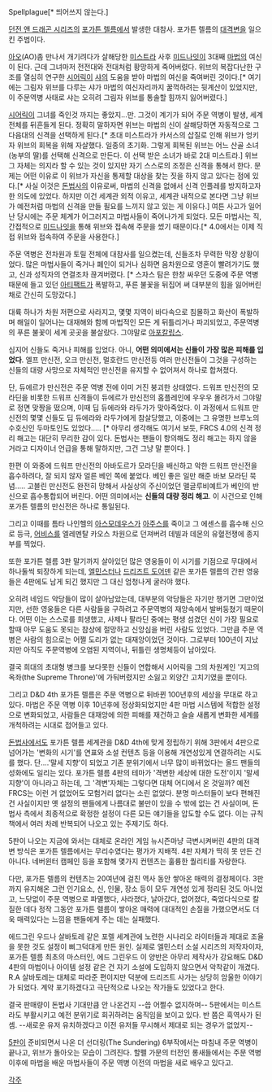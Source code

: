 Spellplague[* 띄어쓰지 않는다.]

[[던전 앤 드래곤 시리즈]]의 [[포가튼 렐름]]에서 발생한 대참사. 포가튼 렐름의 [[대격변]]을 일으킨 주범이다. 

[[아오]](AO)좀 만나서 개기려다가 살해당한 [[미스트라]] 사후 [[미드나잇]]이 3대째 [[마법]]의 여신이 된다. 근데 그녀마저 전전대와 전대처럼 황망하게 죽어버렸다. 위브의 복잡다난한 구조를 열심히 연구한 [[시어릭]]이 [[샤]]의 도움을 받아 마법의 여신을 죽여버린 것이다.[* 여기에는 그림자 위브를 다루는 샤가 마법의 여신자리까지 꿀꺽하려는 뒷계산이 있었지만, 이 주문역병 사태로 샤는 오히려 그림자 위브를 통솔할 힘까지 잃어버렸다.] 

[[시어릭]]이 그녀를 죽인것 까지는 좋았지...만. 그것이 계기가 되어 주문 역병이 발생, 세계전체를 뒤흔들게 된다. 정확히 말하자면 위브는 마법의 신이 살해당하면 자동적으로 그 다음대의 신격을 선택하게 된다.[* 초대 미스트라가 카서스의 삽질로 인해 위브가 엉키자 위브의 회복을 위해 자살했다. 일종의 초기화. 그렇게 회복된 위브는 어느 산골 소녀(농부의 딸)를 선택해 신격으로 만든다. 이 선택 받은 소녀가 바로 2대 미스트라.] 위브 그 자체는 의지라 할 수 있는 것이 있지만 자기 스스로의 조정은 신격을 통해서 한다. 문제는 어떤 이유로 이 위브가 자신을 통제할 대상을 찾는 짓을 하지 않고 있다는 점에 있다.[* 사실 이것은 [[돈법사]]의 이유로써, 마법의 신격을 없애서 신격 인플레를 방지하고자 한 의도에 있었다. 하지만 이건 세계관 외적 이유고, 세계관 내적으로 본다면 그냥 위브가 예전처럼 마법의 신격을 만들 필요를 느끼지 않고 있는 게 이유다.] 여튼 사고가 일어난 당시에는 주문 체계가 어그러지고 마법사들이 죽어나가게 되었다. 모든 마법사는 직, 간접적으로 [[미드나잇]]을 통해 위브와 접속해 주문을 썼기 때문이다.[* 4.0에서는 이제 직접 위브와 접속하여 주문을 사용한다.]

주문 역병은 전차원과 토릴 전체에 대참사를 일으켰는데, 신들조차 무력한 막장 상황이었다. 많은 마법사들이 죽거나 폐인이 되거나 심하면 음차원으로 영혼이 빨려가기도 했고, 신과 성직자의 연결조차 끊겨버렸다. [* 스자스 탐은 한창 싸우던 도중에 주문 역병 때문에 들고 있던 [[아티팩트]]가 폭발하고, 푸른 불꽃을 뒤집어 써 대부분의 힘을 잃어버린 채로 간신히 도망갔다.]

대륙 하나가 차원 저편으로 사라지고, 몇몇 지역이 바다속으로 침몰하고 화산이 폭발하며 해일이 일어나는 대재해와 함께 마법적인 모든 게 뒤틀리거나 파괴되었고, 주문역병의 푸른 불꽃이 세계 곳곳을 불살랐다. 그야말로 [[아포칼립스]]. 

심지어 신들도 죽거나 피해를 입었다. 아니, '''어떤 의미에서는 신들이 가장 많은 피해를 입었다'''. 엘프 만신전, 오크 만신전, 멀호란드 만신전등 여러 만신전들이 그것을 구성하는 신들의 대량 사망으로 자체적인 만신전을 유지할 수 없어져서 하나로 합쳐졌다. 

단, 듀에르가 만신전은 주문 역병 전에 이미 거진 붕괴한 상태였다. 드워프 만신전의 모라딘을 비롯한 드워프 신격들이 듀에르가 만신전의 홈플레인에 우우우 몰려가서 그야말로 정면 맞짱을 떴으며, 이때 딥 듀에라와 라두가가 맞아죽었다. 이 과정에서 드워프 만신전의 몇몇 신들도 딥 듀에라와 라두가에게 참살당했고, 이중에는 그 유명한 브루노의 수호신인 두마토인도 있었다..... [* 아무리 생각해도 여기서 보듯, FRCS 4.0의 신격 정리 해고는 대단히 무리한 감이 있다. 돈법사는 팬들이 항의해도 정리 해고는 하지 않을 거라고 디자이너 언급을 통해 말하지만, 그건 그냥 말 뿐이다. ]

한편 이 와중에 드워프 만신전의 아바도르가 모라딘을 배신하고 악한 드워프 만신전을 흡수하려다, 잘 되지 않자 얼른 베인 쪽에 붙었다. 베인 좋은 일만 해준 바보 모라딘 묵념..... 고블린 만신전도 완전히 망해서 사실상의 주신이었던 맬글루비예트가 베인의 반신으로 흡수통합되어 버린다. 어떤 의미에서는 '''신들의 대량 정리 해고'''. 이 사건으로 인해 포가튼 렐름의 만신전은 하나로 통일된다.

그리고 이때를 틈타 나인헬의 [[아스모데우스]]가 [[아주스]]를 죽이고 그 에센스를 흡수해 신으로 등극, [[어비스]]를 엘레멘탈 카오스 차원으로 던져버려 데빌과 데몬의 유혈전쟁에 종지부를 찍었다. 

또한 포가튼 렐름 3판 말기까지 살아있던 많은 영웅들이 이 시기를 기점으로 무대에서 하나둘씩 퇴장하게 되는데, [[엘민스터]]나 [[드리즈트 도어덴]] 같은 포가튼 렐름의 간판 영웅들은 4판에도 남게 되긴 했지만 그 대신 엄청나게 굴러야 했다. 

오히려 네임드 악당들이 많이 살아남았는데, 대부분의 악당들은 자기만 챙기면 그만이었지만, 선한 영웅들은 다른 사람들을 구하려고 주문역병의 재앙속에서 발버둥쳤기 때문이다. 어떤 이는 스스로를 희생했고, 사제나 팔라딘 중에는 평생 섬겼던 신이 가장 필요로 할때 아무 도움도 못되는 참상에 절망하고 신앙심을 버린 사람도 있었다. 그만큼 주문 역병은 사람의 힘으로는 어쩔 도리가 없는 대재앙이었던 것이다. 그로부터 100년이 지났지만 아직도 주문역병에 오염된 지역이나, 뒤틀린 생명체등이 남아있다.  

결국 희대의 초대형 병크를 보다못한 신들이 연합해서 시어릭을 그의 차원계인 '지고의 옥좌(the Supreme Throne)'에 가둬버렸지만 소잃고 외양간 고치기였을 뿐이다. 

그리고 D&D 4th 포가튼 렐름은 주문 역병으로 뒤바뀐 100년후의 세상을 무대로 하고 있다. 마법은 주문 역병 이후 10년후에 정상화되었지만 4판 마법 시스템에 적합한 설정으로 변화되었고, 사람들은 대재앙에 의한 피해를 재건하고 슬슬 새롭게 변화한 세계를 개척하려는 시대로 접어들고 있다.
    
[[돈법사]]에서도 포가튼 렐름 세계관을 D&D 4th에 맞게 정립하기 위해 3판에서 4판으로 넘어가는 '변화의 시기'를 연표와 소설 컨텐츠 등을 이용해 개연성있게 연결하려는 시도를 했다. 단....'말세 지향'이 되었고 기존 분위기에서 너무 많이 바뀌었다는 올드 팬들의 성화에도 일리는 있다. 포가튼 렐름 4판의 테마가 '격변한 세상에 대한 도전'이지 '말세 지향'이 아니라고 하는데, 그 '격변'자체는 그렇다면 대체 어디에서 온 것일까? 예전 FRCS는 이런 거 없었어도 모험거리 없다는 소린 없었다. 분명 마스터들이 보다 편해진 건 사실이지만 옛 설정의 팬들에게 나름대로 불만이 있을 수 밖에 없는 건 사실이며, 돈법사 측에서 최종적으로 확정한 설정이 다른 모든 얘기들을 압도할 수도 없다. 이는 규칙책에서 여러 차례 반복되어 나오고 있는 주제기도 하다. 

5판이 나오는 지금에 와서는 대체로 온라인 게임 뉴시즌마냥 극변시켜버린 4판의 대격변 방식은 포가튼 렐름에서는 무리수였다는 평가가 지배적. 4판 자체가 딱히 못 만든 건 아니다. 네버윈터 캠페인 등을 포함해 몇가지 컨텐츠는 훌륭한 퀄리티를 자랑한다. 

다만, 포가튼 렐름의 컨텐츠는 20여년에 걸친 역사 동안 쌓아온 매력의 결정체이다. 3판까지 유지해온 그런 인기요소, 신, 인물, 장소 등이 모두 개연성 있게 정리된 것도 아니었고, 느닷없이 주문 역병으로 파멸했다, 사라졌다, 날아갔다, 없어졌다, 죽었다식으로 칼질한 데다 정작 그동안 포가튼 렐름이 쌓아온 매력에 대대적인 손질을 가했으면서도 더욱 매력있다는 느낌을 팬들에게 주는 데는 실패했다. 

에드그린 우드나 살바토레 같은 포렐 세계관에 노련한 시나리오 라이터들과 제대로 조율을 못한 것도 설정이 삐그덕대게 만든 원인. 실제로 엘민스터 소설 시리즈의 저작자이자, 포가튼 렐름 최초의 마스터인, 에드 그린우드 이 양반은 아무리 제작사가 강요해도 D&D 4판의 마법이나 아이템 설정 같은 건 자기 소설에 도입하지 않으면서 악착같이 개겼다. R.A 살바토레는 대체로 따라준 편이지만 덕분에 드리즈트 사가는 상당히 암울한 이야기가 되었다. 계약 포기하겠다고 극단적으로 나오는 작가들도 있었다고 한다. 

결국 판매량이 돈법사 기대만큼 안 나온건지 --씁 어쩔수 없지하며-- 5판에서는 미스트라도 부활시키고 예전 분위기로 회귀하려는 움직임을 보이고 있다. 반 쯤은 흑역사가 된 셈. --새로운 유저 유치하겠다고 이전 유저들 무시해서 제대로 되는 경우가 없었지--

[[Dungeons & Dragons 5th|5판]]이 준비되면서 나온 더 선더링(The Sundering) 6부작에서는 마침내 주문 역병이 끝나고, 위브가 돌아오는 모습이 그려진다. 할펠 가문의 터전인 롱새들에서는 주문 역병 이후에 마법을 배운 마법사들이 주문 역병 이전의 마법을 새로 배우고 있다고.

[[각주]]
